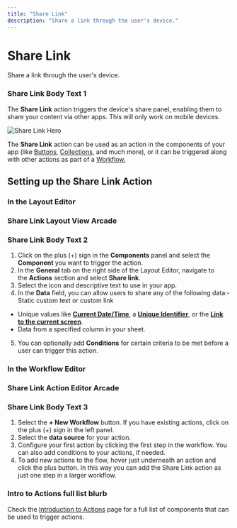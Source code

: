```yaml
---
title: "Share Link"
description: "Share a link through the user's device."
---
```


# Share Link

Share a link through the user's device.

### Share Link Body Text 1

The **Share Link** action triggers the device's share panel, enabling them to share your content via other apps. This will only work on mobile devices. 



![Share Link Hero](https://images.ctfassets.net/yreygbm72t08/726tngIs0W2mcwy06sxcYp/37254264053ed1509e1dad0fa3b366b5/CleanShot_2024-10-04_at_10_.26.46_2x.png)



The **Share Link** action can be used as an action in the components of your app (like [Buttons](/essentials/components/button), [Collections](/essentials/components/collection), and much more), or it can be triggered along with other actions as part of a [Workflow.](/getting-started/introduction-to-workflows)

## **Setting up the Share Link Action**

### In the Layout Editor



### Share Link Layout View Arcade

### Share Link Body Text 2

1. Click on the plus (+) sign in the **Components** panel and select the **Component** you want to trigger the action.
2. In the **General** tab on the right side of the Layout Editor, navigate to the **Actions** section and select **Share link**.
3. Select the icon and descriptive text to use in your app.
4. In the **Data** field, you can allow users to share any of the following data:- Static custom text or custom link
- Unique values like [**Current Date/Time**](/reference/values/current-date-time), a [**Unique Identifier**](/reference/values/unique-identifier), or the [**Link to the current screen**](/reference/user-experience/deep-links).
- Data from a specified column in your sheet.
5. You can optionally add **Conditions** for certain criteria to be met before a user can trigger this action.

### In the Workflow Editor



### Share Link Action Editor Arcade

### Share Link Body Text 3

1. Select the **+ New Workflow** button. If you have existing actions, click on the plus (+) sign in the left panel.
2. Select the **data source** for your action.
3. Configure your first action by clicking the first step in the workflow. You can also add conditions to your actions, if needed.
4. To add new actions to the flow, hover just underneath an action and click the plus button. In this way you can add the Share Link action as just one step in a larger workflow.



### Intro to Actions full list blurb

Check the [Introduction to Actions](/automation/actions) page for a full list of components that can be used to trigger actions.

